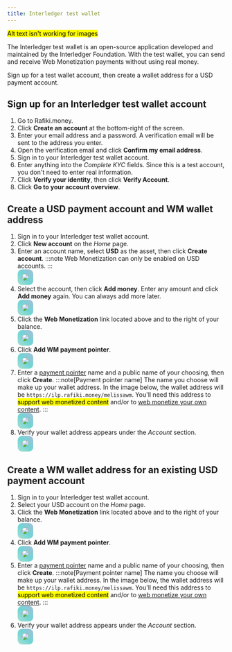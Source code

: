 ```yaml
---
title: Interledger test wallet
---
```



<mark>Alt text isn't working for images</mark>

The Interledger test wallet is an open-source application developed and maintained by the Interledger Foundation. With the test wallet, you can send and receive Web Monetization payments without using real money. 

Sign up for a test wallet account, then create a wallet address for a USD payment account. 

## Sign up for an Interledger test wallet account

1. Go to <LinkOut href="https://rafiki.money">Rafiki.money</LinkOut>.
2. Click **Create an account** at the bottom-right of the screen.
3. Enter your email address and a password. A verification email will be sent to the address you enter. 
4. Open the verification email and click **Confirm my email address**.
5. Sign in to your Interledger test wallet account.
6. Enter anything into the *Complete KYC* fields. Since this is a test account, you don't need to enter real information.
7. Click **Verify your identity**, then click **Verify Account**.
8. Click **Go to your account overview**.

## Create a USD payment account and WM wallet address

1. Sign in to your <LinkOut href="https://rafiki.money">Interledger test wallet</LinkOut> account. 
2. Click **New account** on the *Home* page.
3. Enter an account name, select **USD** as the asset, then click **Create account**.
    :::note
    Web Monetization can only be enabled on USD accounts. 
    :::
    <div style="width:fit-content;border-radius:10px;border:10px solid transparent;background: linear-gradient(45deg, rgb(168,223,209), rgb(112,213,212), rgb(168,189,217)) border-box;">
        <img src="/img/docs/testnet/01.png" style="max-width:400px;border-radius:10px;"></img>
    </div>
4. Select the account, then click **Add money**. Enter any amount and click **Add money** again. You can always add more later.
    <div style="width:fit-content;border-radius:10px;border:10px solid transparent;background: linear-gradient(45deg, rgb(168,223,209), rgb(112,213,212), rgb(168,189,217)) border-box;">
        <img src="/img/docs/testnet/02.png" style="max-width:400px;border-radius:10px;"></img>
    </div>
5. Click the **Web Monetization** link located above and to the right of your balance.
    <div style="width:fit-content;border-radius:10px;border:10px solid transparent;background: linear-gradient(45deg, rgb(168,223,209), rgb(112,213,212), rgb(168,189,217)) border-box;">
        <img src="/img/docs/testnet/03.png" style="max-width:400px;border-radius:10px;"></img>
    </div>
6. Click **Add WM payment pointer**.
    <div style="width:fit-content;border-radius:10px;border:10px solid transparent;background: linear-gradient(45deg, rgb(168,223,209), rgb(112,213,212), rgb(168,189,217)) border-box;">
        <img src="/img/docs/testnet/04.png" style="max-width:400px;border-radius:10px;"></img>
    </div>
7. Enter a [payment pointer](/docs/resources/glossary#payment-pointer) name and a public name of your choosing, then click **Create**.
    :::note[Payment pointer name]
    The name you choose will make up your wallet address. In the image below, the wallet address will be `https://ilp.rafiki.money/melissawm`. You'll need this address to <mark>support web monetized content</mark> and/or to [web monetize your own content](/docs/implement/link).
    :::
    <div style="width:fit-content;border-radius:10px;border:10px solid transparent;background: linear-gradient(45deg, rgb(168,223,209), rgb(112,213,212), rgb(168,189,217)) border-box;">
        <img src="/img/docs/testnet/05.png" style="max-width:400px;border-radius:10px;"></img>
    </div>
8. Verify your wallet address appears under the *Account* section.
    <div style="width:fit-content;border-radius:10px;border:10px solid transparent;background: linear-gradient(45deg, rgb(168,223,209), rgb(112,213,212), rgb(168,189,217)) border-box;">
        <img src="/img/docs/testnet/06.png" style="max-width:400px;border-radius:10px;"></img>
    </div>


## Create a WM wallet address for an existing USD payment account

1. Sign in to your <LinkOut href="https://rafiki.money">Interledger test wallet</LinkOut> account. 
2. Select your USD account on the *Home* page. 
3. Click the **Web Monetization** link located above and to the right of your balance.
    <div style="width:fit-content;border-radius:10px;border:10px solid transparent;background: linear-gradient(45deg, rgb(168,223,209), rgb(112,213,212), rgb(168,189,217)) border-box;">
        <img src="/img/docs/testnet/03.png" style="max-width:400px;border-radius:10px;"></img>
    </div>
4. Click **Add WM payment pointer**.
    <div style="width:fit-content;border-radius:10px;border:10px solid transparent;background: linear-gradient(45deg, rgb(168,223,209), rgb(112,213,212), rgb(168,189,217)) border-box;">
        <img src="/img/docs/testnet/04.png" style="max-width:400px;border-radius:10px;"></img>
    </div>
5. Enter a [payment pointer](/docs/resources/glossary#payment-pointer) name and a public name of your choosing, then click **Create**.
    :::note[Payment pointer name]
    The name you choose will make up your wallet address. In the image below, the wallet address will be `https://ilp.rafiki.money/melissawm`. You'll need this address to <mark>support web monetized content</mark> and/or to [web monetize your own content](/docs/implement/link).
    :::
    <div style="width:fit-content;border-radius:10px;border:10px solid transparent;background: linear-gradient(45deg, rgb(168,223,209), rgb(112,213,212), rgb(168,189,217)) border-box;">
        <img src="/img/docs/testnet/05.png" style="max-width:400px;border-radius:10px;"></img>
    </div>
6. Verify your wallet address appears under the *Account* section.
    <div style="width:fit-content;border-radius:10px;border:10px solid transparent;background: linear-gradient(45deg, rgb(168,223,209), rgb(112,213,212), rgb(168,189,217)) border-box;">
        <img src="/img/docs/testnet/06.png" style="max-width:400px;border-radius:10px;"></img>
    </div>